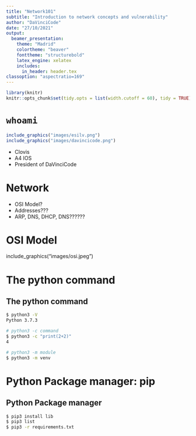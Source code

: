 ```yaml
---
title: "Network101"
subtitle: "Introduction to network concepts and vulnerability"
author: "DaVinciCode"
date: "27/10/2021"
output:
  beamer_presentation:
    theme: "Madrid"
    colortheme: "beaver"
    fonttheme: "structurebold"
    latex_engine: xelatex
    includes:
      in_header: header.tex
classoption: "aspectratio=169"
---
```


```r
library(knitr)
knitr::opts_chunk$set(tidy.opts = list(width.cutoff = 60), tidy = TRUE)
```

# `whoami`

```r
include_graphics("images/esilv.png")
include_graphics("images/davincicode.png")
```

- Clovis
- A4 IOS
- President of DaVinciCode

# Network

- OSI Model?
- Addresses???
- ARP, DNS, DHCP, DNS??????


# OSI Model
include_graphics("images/osi.jpeg")


# The python command
## The python command

```bash
$ python3 -V
Python 3.7.3
```

```bash
# python3 -c command
$ python3 -c "print(2+2)"
4
```

```bash
# python3 -m module
$ python3 -m venv
```


# Python Package manager: pip
## Python Package manager

```bash
$ pip3 install lib
$ pip3 list
$ pip3 -r requirements.txt
```
